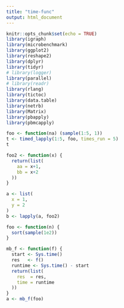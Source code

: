```yaml
---
title: "time-func"
output: html_document
---
```


```r
knitr::opts_chunk$set(echo = TRUE)
library(igraph)
library(microbenchmark)
library(ggplot2)
library(reshape2)
library(dplyr)
library(tidyr)
# library(logger)
library(parallel)
# library(readr)
library(rlang)
library(tictoc)
library(data.table)
library(netrb)
library(Matrix)
library(pbapply)
library(pbmcapply)
```


```r
foo <- function(na) (sample(1:5, 1))
t <- timed_lapply(1:5, foo, times_run = 5)
t
```


```r
foo2 <- function(x) {
  return(list(
    aa = x+1,
    bb = x+2
  ))
}

a <- list(
  x = 1,
  y = 2
)
b <- lapply(a, foo2)

```



```r

foo <- function(n) {
  sort(sample(1e2))
}

mb_f <- function(f) {
  start <- Sys.time()
  res   <- f()
  runtime <- Sys.time() - start
  return(list(
    res  = res,
    time = runtime
  ))
}
a <- mb_f(foo)

```

